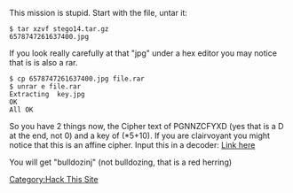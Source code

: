 This mission is stupid. Start with the file, untar it:

<pre>
$ tar xzvf stego14.tar.gz 
6578747261637400.jpg
</pre>

If you look really carefully at that "jpg" under a hex editor you may notice that is is also a rar.

<pre>
$ cp 6578747261637400.jpg file.rar
$ unrar e file.rar
Extracting  key.jpg                                                   OK 
All OK
</pre>

So you have 2 things now, the Cipher text of PGNNZCFYXD (yes that is a D at the end, not 0) and a key of (*5+10). If you are clairvoyant you might notice that this is an affine cipher. Input this in a decoder:
[http://www.math.temple.edu/~renault/cryptology/affine.html Link here] 

You will get "bulldozinj" (not bulldozing, that is a red herring)

[[Category:Hack This Site]]